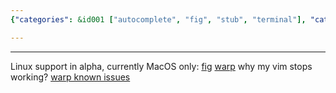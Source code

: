 ```yaml
---
{"categories": &id001 ["autocomplete", "fig", "stub", "terminal"], "category": "Terminal autocomplete", "date": "2022-07-11 15:46:51", "description": "This article discusses terminal autocomplete on Linux and MacOS, focusing on Fig and Warp tools. It explores the possible reasons why Vim might stop working and directs readers to known issues with Warp for further information.", "tags": *id001, "title": "Terminal autocomplete"}

---
```


------
Linux support in alpha, currently MacOS only:
[fig](https://github.com/withfig/autocomplete)
[warp](https://app.warp.dev/get_warp)
why my vim stops working?
[warp known issues](https://docs.warp.dev/help/known-issues)
